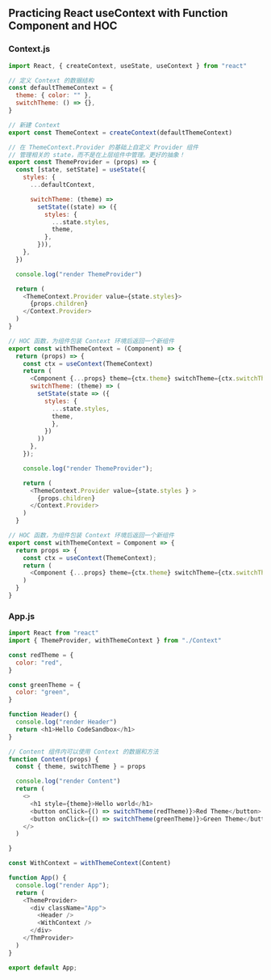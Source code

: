 ## Practicing React useContext with Function Component and HOC

### Context.js

```javascript
import React, { createContext, useState, useContext } from "react"

// 定义 Context 的数据结构
const defaultThemeContext = {
  theme: { color: "" },
  switchTheme: () => {},
}

// 新建 Context
export const ThemeContext = createContext(defaultThemeContext)

// 在 ThemeContext.Provider 的基础上自定义 Provider 组件
// 管理相关的 state，而不是在上层组件中管理。更好的抽象！
export const ThemeProvider = (props) => {
  const [state, setState] = useState({
    styles: {
      ...defaultContext,

      switchTheme: (theme) =>
        setState((state) => ({
          styles: {
            ...state.styles,
            theme,
          },
        })),
    },
  })

  console.log("render ThemeProvider")

  return (
    <ThemeContext.Provider value={state.styles}>
      {props.children}
    </Context.Provider>
  )
}

// HOC 函数，为组件包装 Context 环境后返回一个新组件
export const withThemeContext = (Component) => {
  return (props) => {
    const ctx = useContext(ThemeContext)
    return (
      <Component {...props} theme={ctx.theme} switchTheme={ctx.switchTheme} />
      switchTheme: (theme) => (
        setState(state => ({
          styles: { 
            ...state.styles, 
            theme,
            },
          })
        ))
      },
    });

    console.log("render ThemeProvider");

    return (
      <ThemeContext.Provider value={state.styles } >
        {props.children}
      </Context.Provider>
    )
  }

// HOC 函数，为组件包装 Context 环境后返回一个新组件
export const withThemeContext = Component => {
  return props => {
    const ctx = useContext(ThemeContext);
    return (
      <Component {...props} theme={ctx.theme} switchTheme={ctx.switchTheme}/>
    )
  }
}
```

### App.js
```javascript
import React from "react"
import { ThemeProvider, withThemeContext } from "./Context"

const redTheme = {
  color: "red",
}

const greenTheme = {
  color: "green",
}

function Header() {
  console.log("render Header")
  return <h1>Hello CodeSandbox</h1>
}

// Content 组件内可以使用 Context 的数据和方法
function Content(props) {
  const { theme, switchTheme } = props

  console.log("render Content")
  return (
    <>
      <h1 style={theme}>Hello world</h1>
      <button onClick={() => switchTheme(redTheme)}>Red Theme</button>
      <button onClick={() => switchTheme(greenTheme)}>Green Theme</button>
    </>
  )

}

const WithContext = withThemeContext(Content)

function App() {
  console.log("render App");
  return (
    <ThemeProvider>
      <div className="App">
        <Header />
        <WithContext />
      </div>
    </ThmProvider>
  )
}

export default App;
```